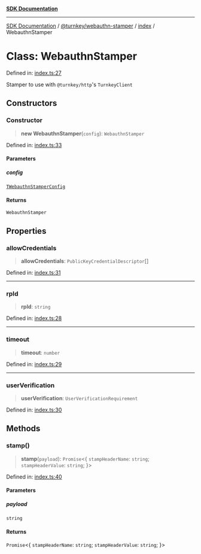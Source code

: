 [**SDK Documentation**](../../../../README.mdx)

***

[SDK Documentation](../../../../packages.mdx) / [@turnkey/webauthn-stamper](../../README.mdx) / [index](../README.mdx) / WebauthnStamper

# Class: WebauthnStamper

Defined in: [index.ts:27](https://github.com/tkhq/sdk/blob/078f5423e923fbd1d7fd39440402d7f01d09c3d0/packages/webauthn-stamper/src/index.ts#L27)

Stamper to use with `@turnkey/http`'s `TurnkeyClient`

## Constructors

### Constructor

> **new WebauthnStamper**(`config`): `WebauthnStamper`

Defined in: [index.ts:33](https://github.com/tkhq/sdk/blob/078f5423e923fbd1d7fd39440402d7f01d09c3d0/packages/webauthn-stamper/src/index.ts#L33)

#### Parameters

##### config

[`TWebauthnStamperConfig`](../type-aliases/TWebauthnStamperConfig.mdx)

#### Returns

`WebauthnStamper`

## Properties

### allowCredentials

> **allowCredentials**: `PublicKeyCredentialDescriptor`[]

Defined in: [index.ts:31](https://github.com/tkhq/sdk/blob/078f5423e923fbd1d7fd39440402d7f01d09c3d0/packages/webauthn-stamper/src/index.ts#L31)

***

### rpId

> **rpId**: `string`

Defined in: [index.ts:28](https://github.com/tkhq/sdk/blob/078f5423e923fbd1d7fd39440402d7f01d09c3d0/packages/webauthn-stamper/src/index.ts#L28)

***

### timeout

> **timeout**: `number`

Defined in: [index.ts:29](https://github.com/tkhq/sdk/blob/078f5423e923fbd1d7fd39440402d7f01d09c3d0/packages/webauthn-stamper/src/index.ts#L29)

***

### userVerification

> **userVerification**: `UserVerificationRequirement`

Defined in: [index.ts:30](https://github.com/tkhq/sdk/blob/078f5423e923fbd1d7fd39440402d7f01d09c3d0/packages/webauthn-stamper/src/index.ts#L30)

## Methods

### stamp()

> **stamp**(`payload`): `Promise`\<\{ `stampHeaderName`: `string`; `stampHeaderValue`: `string`; \}\>

Defined in: [index.ts:40](https://github.com/tkhq/sdk/blob/078f5423e923fbd1d7fd39440402d7f01d09c3d0/packages/webauthn-stamper/src/index.ts#L40)

#### Parameters

##### payload

`string`

#### Returns

`Promise`\<\{ `stampHeaderName`: `string`; `stampHeaderValue`: `string`; \}\>
